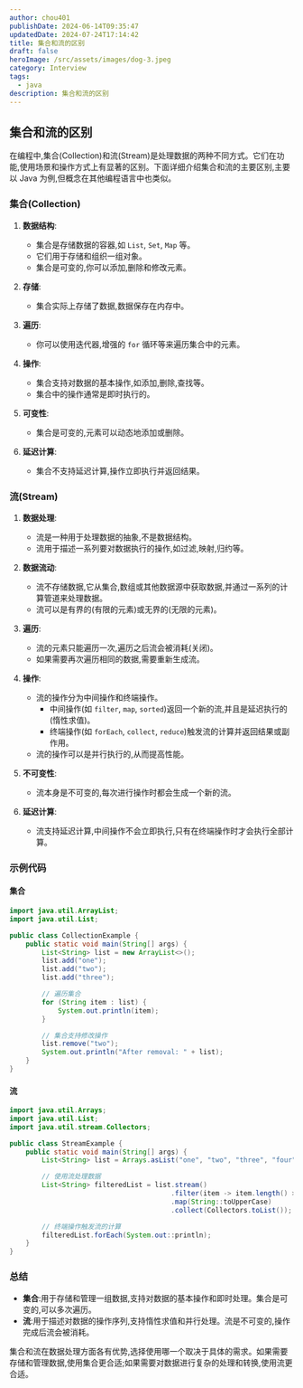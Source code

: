 ```yaml
---
author: chou401
publishDate: 2024-06-14T09:35:47
updatedDate: 2024-07-24T17:14:42
title: 集合和流的区别
draft: false
heroImage: /src/assets/images/dog-3.jpeg
category: Interview
tags:
  - java
description: 集合和流的区别
---
```


## 集合和流的区别

在编程中,集合(Collection)和流(Stream)是处理数据的两种不同方式。它们在功能,使用场景和操作方式上有显著的区别。下面详细介绍集合和流的主要区别,主要以 Java 为例,但概念在其他编程语言中也类似。

### 集合(Collection)

1. **数据结构**:

   - 集合是存储数据的容器,如 `List`, `Set`, `Map` 等。
   - 它们用于存储和组织一组对象。
   - 集合是可变的,你可以添加,删除和修改元素。

2. **存储**:

   - 集合实际上存储了数据,数据保存在内存中。

3. **遍历**:

   - 你可以使用迭代器,增强的 `for` 循环等来遍历集合中的元素。

4. **操作**:

   - 集合支持对数据的基本操作,如添加,删除,查找等。
   - 集合中的操作通常是即时执行的。

5. **可变性**:

   - 集合是可变的,元素可以动态地添加或删除。

6. **延迟计算**:
   - 集合不支持延迟计算,操作立即执行并返回结果。

### 流(Stream)

1. **数据处理**:

   - 流是一种用于处理数据的抽象,不是数据结构。
   - 流用于描述一系列要对数据执行的操作,如过滤,映射,归约等。

2. **数据流动**:

   - 流不存储数据,它从集合,数组或其他数据源中获取数据,并通过一系列的计算管道来处理数据。
   - 流可以是有界的(有限的元素)或无界的(无限的元素)。

3. **遍历**:

   - 流的元素只能遍历一次,遍历之后流会被消耗(关闭)。
   - 如果需要再次遍历相同的数据,需要重新生成流。

4. **操作**:

   - 流的操作分为中间操作和终端操作。
     - 中间操作(如 `filter`, `map`, `sorted`)返回一个新的流,并且是延迟执行的(惰性求值)。
     - 终端操作(如 `forEach`, `collect`, `reduce`)触发流的计算并返回结果或副作用。
   - 流的操作可以是并行执行的,从而提高性能。

5. **不可变性**:

   - 流本身是不可变的,每次进行操作时都会生成一个新的流。

6. **延迟计算**:
   - 流支持延迟计算,中间操作不会立即执行,只有在终端操作时才会执行全部计算。

### 示例代码

#### 集合

```java
import java.util.ArrayList;
import java.util.List;

public class CollectionExample {
    public static void main(String[] args) {
        List<String> list = new ArrayList<>();
        list.add("one");
        list.add("two");
        list.add("three");

        // 遍历集合
        for (String item : list) {
            System.out.println(item);
        }

        // 集合支持修改操作
        list.remove("two");
        System.out.println("After removal: " + list);
    }
}
```

#### 流

```java
import java.util.Arrays;
import java.util.List;
import java.util.stream.Collectors;

public class StreamExample {
    public static void main(String[] args) {
        List<String> list = Arrays.asList("one", "two", "three", "four");

        // 使用流处理数据
        List<String> filteredList = list.stream()
                                        .filter(item -> item.length() > 3)
                                        .map(String::toUpperCase)
                                        .collect(Collectors.toList());

        // 终端操作触发流的计算
        filteredList.forEach(System.out::println);
    }
}
```

### 总结

- **集合**:用于存储和管理一组数据,支持对数据的基本操作和即时处理。集合是可变的,可以多次遍历。
- **流**:用于描述对数据的操作序列,支持惰性求值和并行处理。流是不可变的,操作完成后流会被消耗。

集合和流在数据处理方面各有优势,选择使用哪一个取决于具体的需求。如果需要存储和管理数据,使用集合更合适;如果需要对数据进行复杂的处理和转换,使用流更合适。
